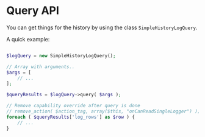 
# Query API

You can get things for the history by using the class `SimpleHistoryLogQuery`.

A quick example:

```php

$logQuery = new SimpleHistoryLogQuery();

// Array with arguments..
$args = [
	// ...
];

$queryResults = $logQuery->query( $args );

// Remove capability override after query is done
// remove_action( $action_tag, array($this, "onCanReadSingleLogger") );
foreach ( $queryResults['log_rows'] as $row ) {
	// ...
}

```
